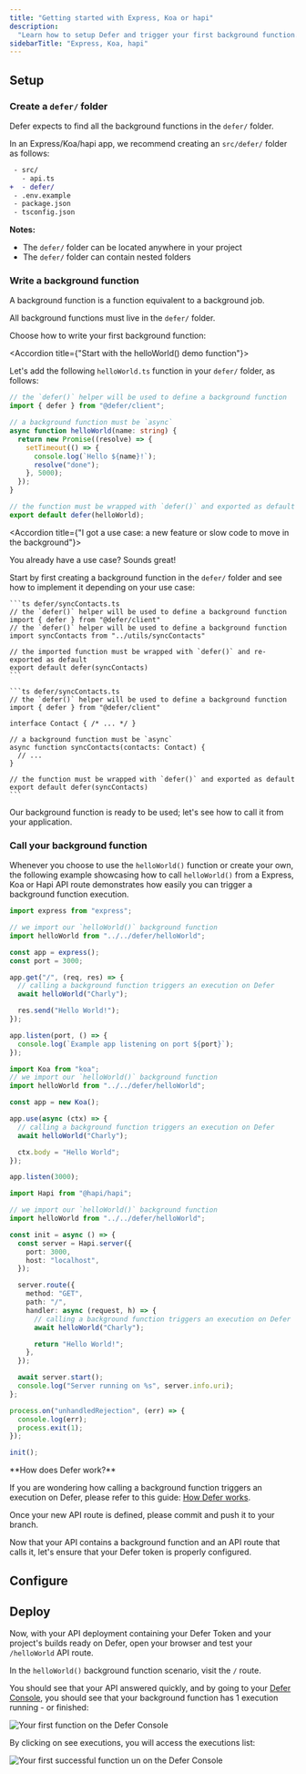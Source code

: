 ```yaml
---
title: "Getting started with Express, Koa or hapi"
description:
  "Learn how to setup Defer and trigger your first background function."
sidebarTitle: "Express, Koa, hapi"
---
```


## Setup

<Snippet file="install-defer-client.mdx" />

### Create a `defer/` folder

Defer expects to find all the background functions in the `defer/` folder.

In an Express/Koa/hapi app, we recommend creating an `src/defer/` folder as
follows:

```diff
 - src/
   - api.ts
+  - defer/
 - .env.example
 - package.json
 - tsconfig.json
```

<Info>

**Notes:**

- The `defer/` folder can be located anywhere in your project
- The `defer/` folder can contain nested folders

</Info>

### Write a background function

A background function is a function equivalent to a background job.

All background functions must live in the `defer/` folder.

Choose how to write your first background function:

<AccordionGroup>

<Accordion title={"Start with the helloWorld() demo function"}>

Let's add the following `helloWorld.ts` function in your `defer/` folder, as
follows:

```ts defer/helloWorld.ts
// the `defer()` helper will be used to define a background function
import { defer } from "@defer/client";

// a background function must be `async`
async function helloWorld(name: string) {
  return new Promise((resolve) => {
    setTimeout(() => {
      console.log(`Hello ${name}!`);
      resolve("done");
    }, 5000);
  });
}

// the function must be wrapped with `defer()` and exported as default
export default defer(helloWorld);
```

</Accordion>

<Accordion title={"I got a use case: a new feature or slow code to move in the background"}>

You already have a use case? Sounds great!

Start by first creating a background function in the `defer/` folder and see how
to implement it depending on your use case:

<Tabs>

  <Tab title='Move existing slow code to a background function'>

    ```ts defer/syncContacts.ts
    // the `defer()` helper will be used to define a background function
    import { defer } from "@defer/client"
    // the `defer()` helper will be used to define a background function
    import syncContacts from "../utils/syncContacts"

    // the imported function must be wrapped with `defer()` and re-exported as default
    export default defer(syncContacts)
    ```

  </Tab>

  <Tab title='Write a new feature, ex: syncContacts()'>

    ```ts defer/syncContacts.ts
    // the `defer()` helper will be used to define a background function
    import { defer } from "@defer/client"

    interface Contact { /* ... */ }

    // a background function must be `async`
    async function syncContacts(contacts: Contact) {
      // ...
    }

    // the function must be wrapped with `defer()` and exported as default
    export default defer(syncContacts)
    ```

  </Tab>

</Tabs>

</Accordion>

</AccordionGroup>

Our background function is ready to be used; let's see how to call it from your
application.

### Call your background function

Whenever you choose to use the `helloWorld()` function or create your own, the
following example showcasing how to call `helloWorld()` from a Express, Koa or
Hapi API route demonstrates how easily you can trigger a background function
execution.

<Tabs>

<Tab title="Express">

```ts src/api.ts
import express from "express";

// we import our `helloWorld()` background function
import helloWorld from "../../defer/helloWorld";

const app = express();
const port = 3000;

app.get("/", (req, res) => {
  // calling a background function triggers an execution on Defer
  await helloWorld("Charly");

  res.send("Hello World!");
});

app.listen(port, () => {
  console.log(`Example app listening on port ${port}`);
});
```

</Tab>

<Tab title="Koa">

```ts src/api.ts
import Koa from "koa";
// we import our `helloWorld()` background function
import helloWorld from "../../defer/helloWorld";

const app = new Koa();

app.use(async (ctx) => {
  // calling a background function triggers an execution on Defer
  await helloWorld("Charly");

  ctx.body = "Hello World";
});

app.listen(3000);
```

</Tab>

<Tab title="hapi">

```ts src/api.ts
import Hapi from "@hapi/hapi";

// we import our `helloWorld()` background function
import helloWorld from "../../defer/helloWorld";

const init = async () => {
  const server = Hapi.server({
    port: 3000,
    host: "localhost",
  });

  server.route({
    method: "GET",
    path: "/",
    handler: async (request, h) => {
      // calling a background function triggers an execution on Defer
      await helloWorld("Charly");

      return "Hello World!";
    },
  });

  await server.start();
  console.log("Server running on %s", server.info.uri);
};

process.on("unhandledRejection", (err) => {
  console.log(err);
  process.exit(1);
});

init();
```

</Tab>

</Tabs>

<Tip>
**How does Defer work?**

If you are wondering how calling a background function triggers an execution on
Defer, please refer to this guide: [How Defer works](/get-started/concepts).

</Tip>

Once your new API route is defined, please commit and push it to your branch.

Now that your API contains a background function and an API route that calls it,
let's ensure that your Defer token is properly configured.

<Snippet file="setup-runtime.mdx" />

## Configure

<Snippet file="setup-defer-app.mdx" />

<Snippet file="api-deployment-configuration.mdx" />

## Deploy

Now, with your API deployment containing your Defer Token and your project's
builds ready on Defer, open your browser and test your `/helloWorld` API route.

In the `helloWorld()` background function scenario, visit the `/` route.

You should see that your API answered quickly, and by going to your
[Defer Console](https://console.defer.run/), you should see that your background
function has 1 execution running - or finished:

<Frame>
  <img
    src="/images/getting-started/functions-list.png"
    alt="Your first function on the Defer Console"
    width={800}
    height={900}
  />
</Frame>

By clicking on see executions, you will access the executions list:

<Frame>
  <img
    src="/images/getting-started/function-runs.png"
    alt="Your first successful function un on the Defer Console"
    width={800}
    height={900}
  />
</Frame>

<Snippet file="quickstarts-next-steps.mdx" />
